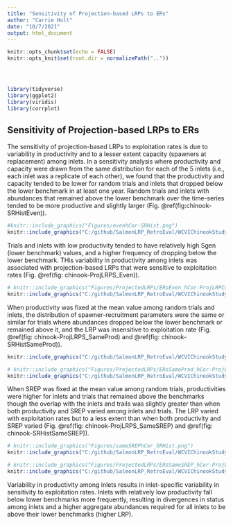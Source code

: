 ```yaml
---
title: "Sensitivity of Projection-based LRPs to ERs"
author: "Carrie Holt"
date: "10/7/2021"
output: html_document
---
```


```r
knitr::opts_chunk$set(echo = FALSE)
knitr::opts_knit$set(root.dir = normalizePath(".."))  




library(tidyverse)
library(ggplot2)
library(viridis)
library(corrplot)
```

## Sensitivity of Projection-based LRPs to ERs

<!-- See catarina's comments at the bottom -->
The sensitivity of projection-based LRPs to exploitation rates is due to variability in productivity and to a lesser extent capacity (spawners at replacement) among inlets. In a sensitivity analysis where productivity and capacity were drawn from the same distribution for each of the 5 inlets (i.e., each inlet was a replicate of each other), we found that the productivity and capacity tended to be lower for random trials and inlets that dropped below the lower benchmark in at least one year. Random trials and inlets with abundances that remained above the lower benchmark over the time-series tended to be more productive and slightly larger (Fig. \@ref(fig:chinook-SRHistEven)). 
```r

#knitr::include_graphics("Figures/evenhCor-SRHist.png")
knitr::include_graphics("C:/github/SalmonLRP_RetroEval/WCVIChinookStudy/Figures/evenhCor-SRHist.png")

```

Trials and inlets with low productivity tended to have relatively high Sgen (lower benchmark) values, and a higher frequency of dropping below the lower benchmark. THis variability in productivity among inlets was associated with projection-based LRPs that were sensitive to exploitation rates (Fig. \@ref(fig: chinook-ProjLRPS_Even)).

```r

# knitr::include_graphics("Figures/ProjectedLRPs/ERsEven_hCor-ProjLRPCurve-ALLp.png")
knitr::include_graphics("C:/github/SalmonLRP_RetroEval/WCVIChinookStudy/Figures/ProjectedLRPs/ERsEven_hCor-ProjLRPCurve-ALLp.png")

```
When productivity was fixed at the mean value among random trials and inlets, the distribution of spawner-recruitment parameters were the same or similar for trials where abundances dropped below the lower benchmark or remained above it, and the LRP was insensitive to exploitation rate (Fig. \@ref(fig: chinook-ProjLRPS_SameProd) and \@ref(fig: chinook-SRHistSameProd)).

```r
knitr::include_graphics("C:/github/SalmonLRP_RetroEval/WCVIChinookStudy/Figures/sameProdhCor_SRHist.png")

```

```r

# knitr::include_graphics("Figures/ProjectedLRPs/ERsSameProd_hCor-ProjLRPCurve-ALLp.png")
knitr::include_graphics("C:/github/SalmonLRP_RetroEval/WCVIChinookStudy/Figures/ProjectedLRPs/ERsSameProd_hCor-ProjLRPCurve-ALLp.png")

```

When SREP was fixed at the mean value among random trials, productivities were higher for inlets and trials that remained above the benchmarks though the overlap with the inlets and trails was slightly greater than when both productivity and SREP varied among inlets and trials. The LRP varied with exploitation rates but to a less extent than when both productivity and SREP varied (Fig. \@ref(fig: chinook-ProjLRPS_SameSREP) and \@ref(fig: chinook-SRHistSameSREP)).


```r
# knitr::include_graphics("Figures/sameSREPhCor_SRHist.png")
knitr::include_graphics("C:/github/SalmonLRP_RetroEval/WCVIChinookStudy/Figures/sameSREPhCor_SRHist.png")

```


```r

# knitr::include_graphics("Figures/ProjectedLRPs/ERsSameSREP_hCor-ProjLRPCurve-ALLp.png")
knitr::include_graphics("C:/github/SalmonLRP_RetroEval/WCVIChinookStudy/Figures/ProjectedLRPs/ERsSameSREP_hCor-ProjLRPCurve-ALLp.png")
```

Variability in productivity among inlets results in inlet-specific variability in sensitivity to exploitation rates. Inlets with relatively low productivity fall below lower benchmarks more frequently, resulting in divergences in status among inlets and a higher aggregate abundances required for all inlets to be above their lower benchmarks (higher LRP).

<!-- comments from CAtarina
Here are a few suggestions for the appendix on the sensitivity analysis for the projection absed LRP. 
These might be things that you were already planning to do, but I thought it might be helpful to list them out. capacity

Question: why did you choose to fix SRep and not b or Smax? I'm just wondering if the effect we see from letting SREP vary is from b or from the fact that Srep also depends on a. Or did you calculate sep based on mean alpha, letting only b vary?
I think it might be more useful to show the results for Smax, if that doesn't require ou to run everything again.


1. It wouuld be good to have an introduction section to this appendix listing why we thought this sensitivity analysis was necessary (sensitivity to exploitation rate observed in the base case was not intuitive). and Also listing the sensitivity scenarios we are about to see (if I understood it correctly):

We tested the aggregate projection-based LRP method under three alternative scenarios:

1. All inlets were assumed to have stock-recruitment parameters drawn from the same posterior distributions but a unique set of stock-recruitment parameters was drawn for each trial (i.e. each inlet was a replicate of each other in each trial).

2. The productivity parameter for all inlets was fixed at the mean value of the posterior distribution across inlets and across trials. The capacity parameter was drawn from the posterior distribution and allowed to vary across trials, but not between inlets. 

2. The capaity parameter for all inlets was fixed at the mean value of the posterior distribution across inlets and across trials. The productivity parameter was drawn from the posterior distribution and allowed to vary across trials, but not between inlets. 



Graphs:

histogram:
add to the caption what each colour represent, it is reduntant with the figure legend but I think it helps. 

probability graphs:
The LRP labels need to be bigger. maybe include only the 50% one and make the font larger and bold. ALso what are the orange and green lines again? And What about the horizontal dashed lines? Maybe we just need to include the 50% one?

-->
